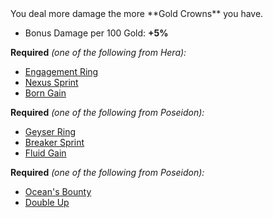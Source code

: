 
<Boon>
You deal more damage the more **Gold Crowns** you have.

- Bonus Damage per 100 Gold: **+5%**

</Boon>

**Required** _(one of the following from Hera):_

- [Engagement Ring](/boons/hera#engagement-ring)
- [Nexus Sprint](/boons/hera#nexus-sprint)
- [Born Gain](/boons/hera#born-gain)

**Required** _(one of the following from Poseidon):_

- [Geyser Ring](/boons/poseidon#geyser-ring)
- [Breaker Sprint](/boons/poseidon#breaker-sprint)
- [Fluid Gain](/boons/poseidon#fluid-gain)

**Required** _(one of the following from Poseidon):_

- [Ocean's Bounty](/boons/poseidon#oceans-bounty)
- [Double Up](/boons/poseidon#double-up)
